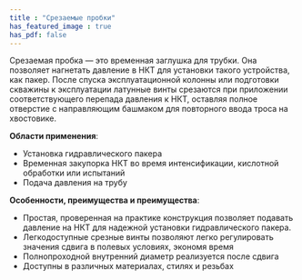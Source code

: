 ```yaml
---
title : "Срезаемые пробки"
has_featured_image : true
has_pdf: false
---
```


Срезаемая пробка — это временная заглушка для трубки. Она позволяет нагнетать давление в НКТ для установки такого устройства, как пакер. После спуска эксплуатационной колонны или подготовки скважины к эксплуатации латунные винты срезаются при приложении соответствующего перепада давления к НКТ, оставляя полное отверстие с направляющим башмаком для повторного ввода троса на хвостовике.

**Области применения**:

* Установка гидравлического пакера
* Временная закупорка НКТ во время интенсификации, кислотной обработки или испытаний
* Подача давления на трубу

**Особенности, преимущества и преимущества**:

* Простая, проверенная на практике конструкция позволяет подавать давление на НКТ для надежной установки гидравлического пакера.
* Легкодоступные срезные винты позволяют легко регулировать значения сдвига в полевых условиях, экономя время
* Полнопроходной внутренний диаметр реализуется после сдвига
* Доступны в различных материалах, стилях и резьбах
